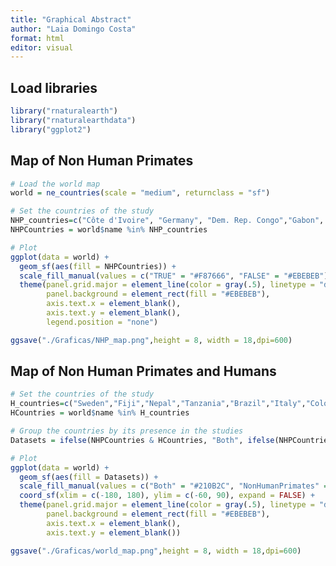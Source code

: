 ```yaml
---
title: "Graphical Abstract"
author: "Laia Domingo Costa"
format: html
editor: visual
---
```


## Load libraries

```r
library("rnaturalearth")
library("rnaturalearthdata")
library("ggplot2")
```

## Map of Non Human Primates

```r
# Load the world map
world = ne_countries(scale = "medium", returnclass = "sf")

# Set the countries of the study
NHP_countries=c("Côte d'Ivoire", "Germany", "Dem. Rep. Congo","Gabon", "Uganda", "United States of America","Czechia","South Africa", "Vietnam", "Austria","Tanzania","China","Kenya","Cameroon","Netherlands","Singapore","Argentina", "Nicaragua", "Mexico", "Colombia", "Ecuador", "Uganda", "Madagascar", "Central African Rep.", "Ethiopia", "Congo")
NHPCountries = world$name %in% NHP_countries

# Plot
ggplot(data = world) +
  geom_sf(aes(fill = NHPCountries)) +
  scale_fill_manual(values = c("TRUE" = "#F87666", "FALSE" = "#EBEBEB")) +
  theme(panel.grid.major = element_line(color = gray(.5), linetype = "dashed", size = 0.5),
        panel.background = element_rect(fill = "#EBEBEB"),
        axis.text.x = element_blank(),
        axis.text.y = element_blank(),
        legend.position = "none")

ggsave("./Graficas/NHP_map.png",height = 8, width = 18,dpi=600)
```

## Map of Non Human Primates and Humans

```r
# Set the countries of the study
H_countries=c("Sweden","Fiji","Nepal","Tanzania","Brazil","Italy","Colombia","India","Australia","Cameroon","Austria","Russia","Singapore","Argentina","Spain","United Kingdom","United States of America","Burkina Faso","South Korea","Kazakhstan","Denmark","Bangladesh","Mongolia","Japan","Peru","Madagascar","El Salvador","Canada","Netherlands","Luxembourg","Central African Rep.","Ireland","Gabon","Germany","Vietnam","South Africa","Malaysia","Ethiopia","Ghana","China","Guinea-Bissau","Mexico","Israel","France")
HCountries = world$name %in% H_countries

# Group the countries by its presence in the studies
Datasets = ifelse(NHPCountries & HCountries, "Both", ifelse(NHPCountries, "NonHumanPrimates", ifelse(HCountries, "Human", "None")))

# Plot
ggplot(data = world) +
  geom_sf(aes(fill = Datasets)) +
  scale_fill_manual(values = c("Both" = "#210B2C", "NonHumanPrimates" = "#F87666", "Human" = "#598392", "None" = "#EBEBEB")) +
  coord_sf(xlim = c(-180, 180), ylim = c(-60, 90), expand = FALSE) +
  theme(panel.grid.major = element_line(color = gray(.5), linetype = "dashed", size = 0.5),
        panel.background = element_rect(fill = "#EBEBEB"),
        axis.text.x = element_blank(),
        axis.text.y = element_blank())

ggsave("./Graficas/world_map.png",height = 8, width = 18,dpi=600)
```
